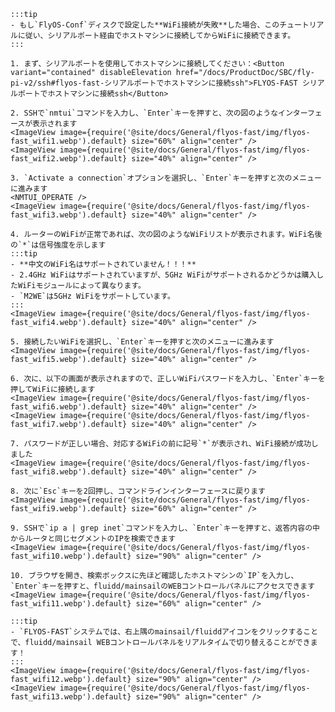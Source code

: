 
    :::tip
    - もし`FlyOS-Conf`ディスクで設定した**WiFi接続が失敗**した場合、このチュートリアルに従い、シリアルポート経由でホストマシンに接続してからWiFiに接続できます。
    :::

    1. まず、シリアルポートを使用してホストマシンに接続してください：<Button variant="contained" disableElevation href="/docs/ProductDoc/SBC/fly-pi-v2/ssh#flyos-fast-シリアルポートでホストマシンに接続ssh">FLYOS-FAST シリアルポートでホストマシンに接続ssh</Button>

    2. SSHで`nmtui`コマンドを入力し、`Enter`キーを押すと、次の図のようなインターフェースが表示されます
    <ImageView image={require('@site/docs/General/flyos-fast/img/flyos-fast_wifi1.webp').default} size="60%" align="center" />
    <ImageView image={require('@site/docs/General/flyos-fast/img/flyos-fast_wifi2.webp').default} size="40%" align="center" />

    3. `Activate a connection`オプションを選択し、`Enter`キーを押すと次のメニューに進みます
    <NMTUI_OPERATE />
    <ImageView image={require('@site/docs/General/flyos-fast/img/flyos-fast_wifi3.webp').default} size="40%" align="center" />

    4. ルーターのWiFiが正常であれば、次の図のようなWiFiリストが表示されます。WiFi名後の`*`は信号強度を示します
    :::tip
    - **中文のWiFi名はサポートされていません！！！**
    - 2.4GHz WiFiはサポートされていますが、5GHz WiFiがサポートされるかどうかは購入したWiFiモジュールによって異なります。
    - `M2WE`は5GHz WiFiをサポートしています。
    :::
    <ImageView image={require('@site/docs/General/flyos-fast/img/flyos-fast_wifi4.webp').default} size="40%" align="center" />

    5. 接続したいWiFiを選択し、`Enter`キーを押すと次のメニューに進みます
    <ImageView image={require('@site/docs/General/flyos-fast/img/flyos-fast_wifi5.webp').default} size="40%" align="center" />

    6. 次に、以下の画面が表示されますので、正しいWiFiパスワードを入力し、`Enter`キーを押してWiFiに接続します
    <ImageView image={require('@site/docs/General/flyos-fast/img/flyos-fast_wifi6.webp').default} size="40%" align="center" />
    <ImageView image={require('@site/docs/General/flyos-fast/img/flyos-fast_wifi7.webp').default} size="40%" align="center" />

    7. パスワードが正しい場合、対応するWiFiの前に記号`*`が表示され、WiFi接続が成功しました
    <ImageView image={require('@site/docs/General/flyos-fast/img/flyos-fast_wifi8.webp').default} size="40%" align="center" />

    8. 次に`Esc`キーを2回押し、コマンドラインインターフェースに戻ります
    <ImageView image={require('@site/docs/General/flyos-fast/img/flyos-fast_wifi9.webp').default} size="60%" align="center" />
    
    9. SSHで`ip a | grep inet`コマンドを入力し、`Enter`キーを押すと、返答内容の中からルータと同じセグメントのIPを検索できます
    <ImageView image={require('@site/docs/General/flyos-fast/img/flyos-fast_wifi10.webp').default} size="90%" align="center" />

    10. ブラウザを開き、検索ボックスに先ほど確認したホストマシンの`IP`を入力し、`Enter`キーを押すと、fluidd/mainsailのWEBコントロールパネルにアクセスできます
    <ImageView image={require('@site/docs/General/flyos-fast/img/flyos-fast_wifi11.webp').default} size="60%" align="center" />
    
    :::tip
    - `FLYOS-FAST`システムでは、右上隅のmainsail/fluiddアイコンをクリックすることで、fluidd/mainsail WEBコントロールパネルをリアルタイムで切り替えることができます！
    :::
    <ImageView image={require('@site/docs/General/flyos-fast/img/flyos-fast_wifi12.webp').default} size="90%" align="center" />
    <ImageView image={require('@site/docs/General/flyos-fast/img/flyos-fast_wifi13.webp').default} size="90%" align="center" />
